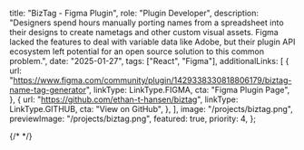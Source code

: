 
  title: "BizTag - Figma Plugin",
  role: "Plugin Developer",
  description:
    "Designers spend hours manually porting names from a spreadsheet into their designs to create nametags and other custom visual assets. Figma lacked the features to deal with variable data like Adobe, but their plugin API ecosystem left potential for an open source solution to this common problem.",
  date: "2025-01-27",
  tags: ["React", "Figma"],
  additionalLinks: [
    {
      url: "https://www.figma.com/community/plugin/1429338330818806179/biztag-name-tag-generator",
      linkType: LinkType.FIGMA,
      cta: "Figma Plugin Page",
    },
    {
      url: "https://github.com/ethan-t-hansen/biztag",
      linkType: LinkType.GITHUB,
      cta: "View on GitHub",
    },
  ],
  image: "/projects/biztag.png",
  previewImage: "/projects/biztag.png",
  featured: true,
  priority: 4,
};

<div className="space-y-16 md:space-y-24">
  <SectionColumns
    h1="PROJECT OVERVIEW"
    h2="SOLUTION"
    body1="University events like conferences, case competitions, and hackathons are more than just fun—they're core to student growth. These experiences blend creativity, networking, and real-world problem-solving. But behind the scenes, organizers often face time-consuming design tasks, such as creating name tags for professional partners. That’s where BizTag comes in."
    body2="BizTag is a Figma plugin I built to automate the entire name tag creation workflow. By integrating with Figma’s Plugin API and a third-party QR code generator, BizTag instantly produces front-and-back name tags for event partners—no manual layout work needed."
  />

  {/* <LinkPreview url="https://www.figma.com/community/plugin/1429338330818806179/biztag-name-tag-generator" width={400}/> */}
</div>
